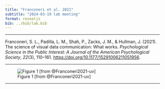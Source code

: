 ```yaml
---
title: "Franconeri et al. 2021"
subtitle: "2024-03-19 lab meeting"
format: revealjs
bib: ../bib/lab.bib
---
```


---

Franconeri, S. L., Padilla, L. M., Shah, P., Zacks, J. M., & Hullman, J. (2021). The science of visual data communication: What works. *Psychological Science in the Public Interest: A Journal of the American Psychological Society*, *22*(3), 110–161. <https://doi.org/10.1177/15291006211051956>.

---

![Figure 1 [from @Franconeri2021-uv]](../images/franconeri-etal-2021-fig1.jpeg)

---


